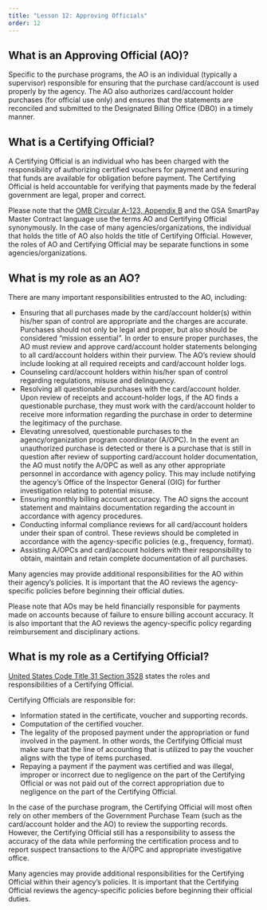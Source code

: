 ```yaml
---
title: "Lesson 12: Approving Officials"
order: 12
---
```


## What is an Approving Official (AO)?

Specific to the purchase programs, the AO is an individual (typically a supervisor) responsible for ensuring that the purchase card/account is used properly by the agency. The AO also authorizes card/account holder purchases (for official use only) and ensures that the statements are reconciled and submitted to the Designated Billing Office (DBO) in a timely manner.

## What is a Certifying Official?

A Certifying Official is an individual who has been charged with the responsibility of authorizing certified vouchers for payment and ensuring that funds are available for obligation before payment. The Certifying Official is held accountable for verifying that payments made by the federal government are legal, proper and correct.

Please note that the [OMB Circular A-123, Appendix B](https://www.whitehouse.gov/wp-content/uploads/2019/08/Issuance-of-Revised-Appendix-B-to-OMB-Circular-A-123.pdf) and the GSA SmartPay Master Contract language use the terms AO and Certifying Official synonymously. In the case of many agencies/organizations, the individual that holds the title of AO also holds the title of Certifying Official. However, the roles of AO and Certifying Official may be separate functions in some agencies/organizations.

## What is my role as an AO?

There are many important responsibilities entrusted to the AO, including:

- Ensuring that all purchases made by the card/account holder(s) within his/her span of control are appropriate and the charges are accurate. Purchases should not only be legal and proper, but also should be considered “mission essential”. In order to ensure proper purchases, the AO must review and approve card/account holder statements belonging to all card/account holders within their purview. The AO’s review should include looking at all required receipts and card/account holder logs.
- Counseling card/account holders within his/her span of control regarding regulations, misuse and delinquency.
- Resolving all questionable purchases with the card/account holder. Upon review of receipts and account-holder logs, if the AO finds a questionable purchase, they must work with the card/account holder to receive more information regarding the purchase in order to determine the legitimacy of the purchase.
- Elevating unresolved, questionable purchases to the agency/organization program coordinator (A/OPC). In the event an unauthorized purchase is detected or there is a purchase that is still in question after review of supporting card/account holder documentation, the AO must notify the A/OPC as well as any other appropriate personnel in accordance with agency policy. This may include notifying the agency’s Office of the Inspector General (OIG) for further investigation relating to potential misuse.
- Ensuring monthly billing account accuracy. The AO signs the account statement and maintains documentation regarding the account in accordance with agency procedures.
- Conducting informal compliance reviews for all card/account holders under their span of control. These reviews should be completed in accordance with the agency-specific policies (e.g., frequency, format).
- Assisting A/OPCs and card/account holders with their responsibility to obtain, maintain and retain complete documentation of all purchases.

Many agencies may provide additional responsibilities for the AO within their agency’s policies. It is important that the AO reviews the agency-specific policies before beginning their official duties.

Please note that AOs may be held financially responsible for payments made on accounts because of failure to ensure billing account accuracy. It is also important that the AO reviews the agency-specific policy regarding reimbursement and disciplinary actions. 

## What is my role as a Certifying Official?

[United States Code Title 31 Section 3528](https://uscode.house.gov/view.xhtml?req=(title:31%20section:3528%20edition:prelim)%20OR%20(granuleid:USC-prelim-title31-section3528)&f=treesort&edition=prelim&num=0&jumpTo=true) states the roles and responsibilities of a Certifying Official. 

Certifying Officials are responsible for:

- Information stated in the certificate, voucher and supporting records.
- Computation of the certified voucher.
- The legality of the proposed payment under the appropriation or fund involved in the payment. In other words, the Certifying Official must make sure that the line of accounting that is utilized to pay the voucher aligns with the type of items purchased.
- Repaying a payment if the payment was certified and was illegal, improper or incorrect due to negligence on the part of the Certifying Official or was not paid out of the correct appropriation due to negligence on the part of the Certifying Official.

In the case of the purchase program, the Certifying Official will most often rely on other members of the Government Purchase Team (such as the card/account holder and the AO) to review the supporting records. However, the Certifying Official still has a responsibility to assess the accuracy of the data while performing the certification process and to report suspect transactions to the A/OPC and appropriate investigative office. 

Many agencies may provide additional responsibilities for the Certifying Official within their agency’s policies. It is important that the Certifying Official reviews the agency-specific policies before beginning their official duties.

